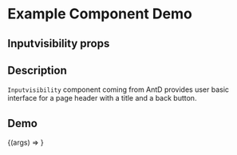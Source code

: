 
<Meta title="Example/Inputvisibility" component={Inputvisibility} />

# Example Component Demo

## Inputvisibility props
<Props of={Inputvisibility} />

## Description

`Inputvisibility` component coming from AntD provides user basic interface for a page header with a title and a back button.

## Demo

<Canvas>
  <Story name="Example Inputvisibility">
    {(args) => <Inputvisibility {...args} />}
  </Story>
</Canvas>
